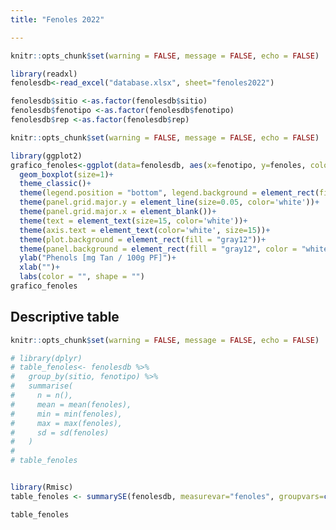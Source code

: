 ```yaml
---
title: "Fenoles 2022"

---
```


```r
knitr::opts_chunk$set(warning = FALSE, message = FALSE, echo = FALSE)

library(readxl)
fenolesdb<-read_excel("database.xlsx", sheet="fenoles2022")

fenolesdb$sitio <-as.factor(fenolesdb$sitio)
fenolesdb$fenotipo <-as.factor(fenolesdb$fenotipo)
fenolesdb$rep <-as.factor(fenolesdb$rep)

```

```r
knitr::opts_chunk$set(warning = FALSE, message = FALSE, echo = FALSE)

library(ggplot2)
grafico_fenoles<-ggplot(data=fenolesdb, aes(x=fenotipo, y=fenoles, color=sitio))+
  geom_boxplot(size=1)+
  theme_classic()+
  theme(legend.position = "bottom", legend.background = element_rect(fill = "gray12"))+
  theme(panel.grid.major.y = element_line(size=0.05, color='white'))+
  theme(panel.grid.major.x = element_blank())+
  theme(text = element_text(size=15, color='white'))+
  theme(axis.text = element_text(color='white', size=15))+
  theme(plot.background = element_rect(fill = "gray12"))+
  theme(panel.background = element_rect(fill = "gray12", color = "white"))+
  ylab("Phenols [mg Tan / 100g PF]")+
  xlab("")+
  labs(color = "", shape = "")
grafico_fenoles
```

## Descriptive table
```r
knitr::opts_chunk$set(warning = FALSE, message = FALSE, echo = FALSE)

# library(dplyr)
# table_fenoles<- fenolesdb %>%
#   group_by(sitio, fenotipo) %>%
#   summarise(
#     n = n(),
#     mean = mean(fenoles),
#     min = min(fenoles),
#     max = max(fenoles),
#     sd = sd(fenoles)
#   )
# 
# table_fenoles


library(Rmisc)
table_fenoles <- summarySE(fenolesdb, measurevar="fenoles", groupvars=c("sitio","fenotipo"),na.rm = TRUE)

table_fenoles
```